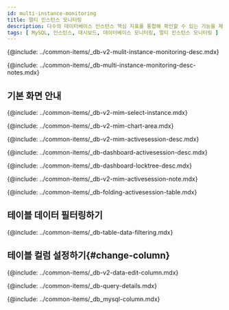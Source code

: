 ```yaml
---
id: multi-instance-monitoring
title: 멀티 인스턴스 모니터링
description: 다수의 데이터베이스 인스턴스 핵심 지표를 통합해 확인할 수 있는 기능을 제공합니다.
tags: [ MySQL, 인스턴스, 대시보드, 데이터베이스 모니터링, 멀티 인스턴스 모니터링 ]
---
```



<Note product='MySQL' link='../mysql-v1/multi-instance-monitoring' />

<!-- 개요-->
{@include: ../common-items/_db-v2-mulit-instance-monitoring-desc.mdx}

<!-- Notes-->
{@include: ../common-items/_db-multi-instance-monitoring-desc-notes.mdx}

## 기본 화면 안내

<ProdImg img='db-multi-instance.png' desc='멀티 인스턴스 모니터링' />

<!-- 인스턴스 선택-->
{@include: ../common-items/_db-v2-mim-select-instance.mdx}

<!-- 차트영역-->
{@include: ../common-items/_db-v2-mim-chart-area.mdx}

<!-- 액티브 세션 영역-->
{@include: ../common-items/_db-v2-mim-activesession-desc.mdx}

{@include: ../common-items/_db-dashboard-activesession-desc.mdx}

{@include: ../common-items/_db-dashboard-locktree-desc.mdx}

{@include: ../common-items/_db-v2-mim-activesession-note.mdx}

{@include: ../common-items/_db-folding-activesession-table.mdx}

## 테이블 데이터 필터링하기

{@include: ../common-items/_db-table-data-filtering.mdx}

## 테이블 컬럼 설정하기{#change-column}

{@include: ../common-items/_db-v2-data-edit-column.mdx}

<!--쿼리 자세히 보기-->
{@include: ../common-items/_db-query-details.mdx}

<!-- 컬럼 정보 안내-->
{@include: ../common-items/_db_mysql-column.mdx}